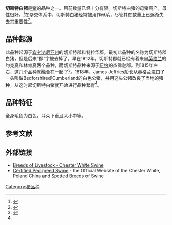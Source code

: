 '''切斯特白猪'''是[[猪|猪]]的品种之一。目前数量已经十分有限。切斯特白猪的母猪高产，母性很好。<ref name="养猪学(第7版)">{{cite book | last = [[帕默·J·霍登|Palmer J. Holden]] | first =  | authorlink = | coauthors = M. E. Ensminger | title = 养猪学(第7版) | publisher = 中国农业大学出版社 | date = 2007-06-01 | location = 北京 | pages = 34 | url = | doi = | id = | isbn = 978-7811171501 }}</ref>在杂交体系中，切斯特白猪经常被用作母系，尽管其在数量上已逐渐失去其重要性<ref>{{cite web |url=http://www.asachina.org/article.php3?id_article=135 |title=品种资源与基因对比 |accessdate=2007-11-04 |archive-date=2007-06-07 |archive-url=https://web.archive.org/web/20070607154556/http://www.asachina.org/article.php3?id_article=135 |dead-url=yes }}</ref>。

==品种起源==
此品种起源于[[宾夕法尼亚州|宾夕法尼亚州]]的切斯特郡和特拉华郡。最初此品种的名称为切斯特郡白猪，但是后来“郡”字被去掉了。早在1812年，切斯特郡就已经有着来自[[英格兰|英格兰]]的约克夏和林肯夏两个品种，而切斯特品种来源于[[纽约|纽约]]的杰佛逊郡。到1815年左右，这几个品种就融合在一起了<ref>{{cite web |url=http://www.ansi.okstate.edu/breeds/swine/chesterwhite/index.htm |title=Breeds of Livestock - Chester White Swine |accessdate=2007-11-04 |deadurl=yes |archiveurl=https://web.archive.org/web/20071025030055/http://www.ansi.okstate.edu/breeds/swine/chesterwhite/index.htm |archivedate=2007-10-25 }}</ref>。1818年，James Jeffries船长从英格兰进口了一头叫做Bedforshire或Cumberland的白色公猪，并用这头公猪改良了当地的猪种，从这时起切斯特白猪就开始进行品种繁育<ref name="养猪学(第7版)"/>。

==品种特征==
全身毛色为白色，耳朵下垂且大小中等。

==参考文献==
<div class="references-small">
<references />
</div>

==外部链接==
*[https://web.archive.org/web/20071025030055/http://www.ansi.okstate.edu/breeds/swine/chesterwhite/index.htm Breeds of Livestock - Chester White Swine]
*[http://www.cpsswine.com/  Certified Pedigreed Swine] {{Wayback|url=http://www.cpsswine.com/ |date=20201114003731 }} - the Official Website of the Chester White, Poland China and Spotted Breeds of Swine

[[Category:猪品种|Category:猪品种]]